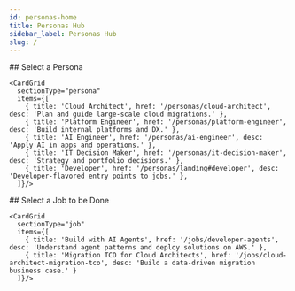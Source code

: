 ```yaml
---
id: personas-home
title: Personas Hub
sidebar_label: Personas Hub
slug: /
---
```



<Hero
  eyebrow="How to"
  title="Build with AI on AWS"
  subtitle="Pick your persona or jump straight into the job. Learn the concepts, then deploy a solution."
  ctaLabel="Browse personas"
  ctaHref="/personas/landing"
/>

<div style={{ display: 'flex', gap: '2rem', marginTop: '2rem' }}>
  <div style={{ flex: 1 }}>
    ## Select a Persona

    <CardGrid 
      sectionType="persona"
      items={[
        { title: 'Cloud Architect', href: '/personas/cloud-architect', desc: 'Plan and guide large-scale cloud migrations.' },
        { title: 'Platform Engineer', href: '/personas/platform-engineer', desc: 'Build internal platforms and DX.' },
        { title: 'AI Engineer', href: '/personas/ai-engineer', desc: 'Apply AI in apps and operations.' },
        { title: 'IT Decision Maker', href: '/personas/it-decision-maker', desc: 'Strategy and portfolio decisions.' },
        { title: 'Developer', href: '/personas/landing#developer', desc: 'Developer-flavored entry points to jobs.' },
      ]}/>
  </div>
  
  <div style={{ flex: 1 }}>
    ## Select a Job to be Done
    
    <CardGrid 
      sectionType="job"
      items={[
        { title: 'Build with AI Agents', href: '/jobs/developer-agents', desc: 'Understand agent patterns and deploy solutions on AWS.' },
        { title: 'Migration TCO for Cloud Architects', href: '/jobs/cloud-architect-migration-tco', desc: 'Build a data-driven migration business case.' }
      ]}/>
  </div>
</div>
